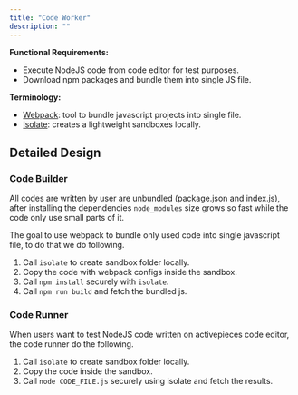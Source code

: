 ```yaml
---
title: "Code Worker"
description: ""
---
```


**Functional Requirements:**
* Execute NodeJS code from code editor for test purposes.
* Download npm packages and bundle them into single JS file.

**Terminology:**
* [Webpack](https://webpack.js.org/): tool to bundle javascript projects into single file.
* [Isolate](https://github.com/ioi/isolate): creates a lightweight sandboxes locally.

## Detailed Design

### Code Builder

All codes are written by user are unbundled (package.json and index.js),
after installing the dependencies `node_modules` size grows so fast while the code only use small parts of it.

The goal to use webpack to bundle only used code into single javascript file, to do that we do following.

1. Call `isolate` to create sandbox folder locally.
2. Copy the code with webpack configs inside the sandbox.
3. Call `npm install` securely with `isolate`.
4. Call `npm run build` and fetch the bundled js.

### Code Runner

When users want to test NodeJS code written on activepieces code editor, the code runner do the following.

1. Call `isolate` to create sandbox folder locally.
2. Copy the code inside the sandbox.
3. Call `node CODE_FILE.js` securely using isolate and fetch the results.